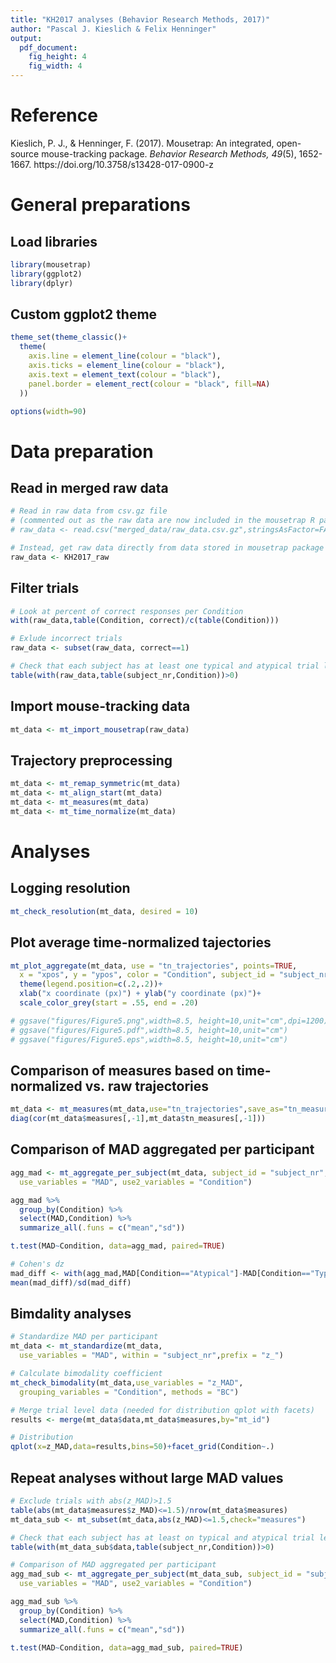 ```yaml
---
title: "KH2017 analyses (Behavior Research Methods, 2017)"
author: "Pascal J. Kieslich & Felix Henninger"
output:
  pdf_document: 
    fig_height: 4
    fig_width: 4
---
```


# Reference
Kieslich, P. J., & Henninger, F. (2017). Mousetrap: An integrated, open-source mouse-tracking package. _Behavior Research Methods, 49_(5), 1652-1667.
https://doi.org/10.3758/s13428-017-0900-z

# General preparations

## Load libraries
```r
library(mousetrap)
library(ggplot2)
library(dplyr)
```

## Custom ggplot2 theme
```r
theme_set(theme_classic()+ 
  theme(
    axis.line = element_line(colour = "black"),
    axis.ticks = element_line(colour = "black"),
    axis.text = element_text(colour = "black"),
    panel.border = element_rect(colour = "black", fill=NA)
  ))

options(width=90)
```



# Data preparation

## Read in merged raw data
```r
# Read in raw data from csv.gz file
# (commented out as the raw data are now included in the mousetrap R package)
# raw_data <- read.csv("merged_data/raw_data.csv.gz",stringsAsFactor=FALSE)

# Instead, get raw data directly from data stored in mousetrap package
raw_data <- KH2017_raw
```

## Filter trials
```r
# Look at percent of correct responses per Condition
with(raw_data,table(Condition, correct)/c(table(Condition)))

# Exlude incorrect trials
raw_data <- subset(raw_data, correct==1)

# Check that each subject has at least one typical and atypical trial left
table(with(raw_data,table(subject_nr,Condition))>0)
```


## Import mouse-tracking data
```r
mt_data <- mt_import_mousetrap(raw_data)
```


## Trajectory preprocessing
```r
mt_data <- mt_remap_symmetric(mt_data)
mt_data <- mt_align_start(mt_data)
mt_data <- mt_measures(mt_data)
mt_data <- mt_time_normalize(mt_data)
```


# Analyses

## Logging resolution
```r
mt_check_resolution(mt_data, desired = 10)
```

## Plot average time-normalized tajectories
```r
mt_plot_aggregate(mt_data, use = "tn_trajectories", points=TRUE,
  x = "xpos", y = "ypos", color = "Condition", subject_id = "subject_nr")+
  theme(legend.position=c(.2,.2))+
  xlab("x coordinate (px)") + ylab("y coordinate (px)")+
  scale_color_grey(start = .55, end = .20)

# ggsave("figures/Figure5.png",width=8.5, height=10,unit="cm",dpi=1200)
# ggsave("figures/Figure5.pdf",width=8.5, height=10,unit="cm")
# ggsave("figures/Figure5.eps",width=8.5, height=10,unit="cm")
```

## Comparison of measures based on time-normalized vs. raw trajectories
```r
mt_data <- mt_measures(mt_data,use="tn_trajectories",save_as="tn_measures")
diag(cor(mt_data$measures[,-1],mt_data$tn_measures[,-1]))
```

## Comparison of MAD aggregated per participant
```r
agg_mad <- mt_aggregate_per_subject(mt_data, subject_id = "subject_nr",
  use_variables = "MAD", use2_variables = "Condition")

agg_mad %>%
  group_by(Condition) %>%
  select(MAD,Condition) %>%
  summarize_all(.funs = c("mean","sd"))

t.test(MAD~Condition, data=agg_mad, paired=TRUE)

# Cohen's dz
mad_diff <- with(agg_mad,MAD[Condition=="Atypical"]-MAD[Condition=="Typical"])
mean(mad_diff)/sd(mad_diff)

```

## Bimdality analyses
```r
# Standardize MAD per participant
mt_data <- mt_standardize(mt_data,
  use_variables = "MAD", within = "subject_nr",prefix = "z_")

# Calculate bimodality coefficient
mt_check_bimodality(mt_data,use_variables = "z_MAD",
  grouping_variables = "Condition", methods = "BC")

# Merge trial level data (needed for distribution qplot with facets)
results <- merge(mt_data$data,mt_data$measures,by="mt_id")

# Distribution
qplot(x=z_MAD,data=results,bins=50)+facet_grid(Condition~.)

```

## Repeat analyses without large MAD values
```r
# Exclude trials with abs(z_MAD)>1.5
table(abs(mt_data$measures$z_MAD)<=1.5)/nrow(mt_data$measures)
mt_data_sub <- mt_subset(mt_data,abs(z_MAD)<=1.5,check="measures")

# Check that each subject has at least on typical and atypical trial left
table(with(mt_data_sub$data,table(subject_nr,Condition))>0)

# Comparison of MAD aggregated per participant
agg_mad_sub <- mt_aggregate_per_subject(mt_data_sub, subject_id = "subject_nr",
  use_variables = "MAD", use2_variables = "Condition")

agg_mad_sub %>%
  group_by(Condition) %>%
  select(MAD,Condition) %>%
  summarize_all(.funs = c("mean","sd"))

t.test(MAD~Condition, data=agg_mad_sub, paired=TRUE)
```


